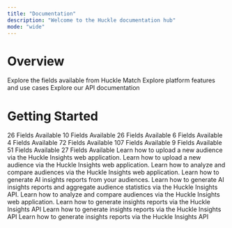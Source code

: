 ```yaml
---
title: "Documentation"
description: "Welcome to the Huckle documentation hub"
mode: "wide"
---
```


# Overview

<Columns cols={3}>
  <Card title="Data Dictionary" icon="book-atlas" href="/dicts/data-dictionary">
    Explore the fields available from Huckle Match
  </Card>
  <Card title="User Guides" icon="arrow-progress" href="/user-guides/user-guide-index">
    Explore platform features and use cases
  </Card>
  <Card title="API Reference" icon="webhook" href="/api-reference/introduction">
    Explore our API documentation
  </Card>
</Columns>


# Getting Started

<Steps>
  <Step title="Explore Our Data" titleSize="h2">
    <Columns cols={2}>
      <Card title="Individual / Address" icon="person" href="/dicts/primary-fields">
        26 Fields Available
      </Card>
      <Card title="Geographic" icon="globe" href="/dicts/geographic-fields">
        10 Fields Available
      </Card>
      <Card title="Household Demographics" icon="people-roof" href="/dicts/household-fields">
        26 Fields Available
      </Card>
      <Card title="Telephone" icon="phone" href="/dicts/telephone-fields">
        6 Fields Available
      </Card>
      <Card title="Real Estate" icon="house" href="/dicts/real-estate-fields">
        4 Fields Available
      </Card>
      <Card title="MarketShare Demographics" icon="basket-shopping" href="/dicts/market-share-fields">
        72 Fields Available
      </Card>
      <Card title="Consumer Passions Index" icon="magnifying-glass-dollar" href="/dicts/consumer-passions-fields">
        107 Fields Available
      </Card>
      <Card title="Connex Clusters" icon="chart-network" href="/dicts/connex-cluster-fields">
        9 Fields Available
      </Card>
      <Card title="Connex Targets" icon="bullseye-pointer" href="/dicts/connex-target-fields">
        51 Fields Available
      </Card>
      <Card title="Census Demographics" icon="people-group" href="/dicts/census-fields">
        27 Fields Available
      </Card>
    </Columns>
  </Step>
  <Step title="Import Your Audiences" titleSize="h2">
    <Card title="Upload a File" icon="upload" horizontal="false" href="/dicts/">
      Learn how to upload a new audience via the Huckle Insights web application.
    </Card>
    <Card title="Integrate Via API" icon="cloud" horizontal="false" href="/dicts/">
      Learn how to upload a new audience via the Huckle Insights web application.
    </Card>
  </Step>
  <Step title="Analyze Results" icon="magnifying-glass" titleSize="h2">
    <Card title="Huckle Reports" icon="globe-pointer" horizontal="false" href="/dicts/">
      Learn how to analyze and compare audiences via the Huckle Insights web application.
    </Card>
    <Card title="AI Insights" icon="globe-pointer" horizontal="false" href="/dicts/">
      Learn how to generate AI insights reports from your audiences.
    </Card>
    <Card title="API Guide" icon="webhook" horizontal="false" href="/dicts/">
      Learn how to generate AI insights reports and aggregate audience statistics via the Huckle Insights API.
    </Card>
  </Step>
  <Step title="Discover Use Cases" titleSize="h2">
    <Card title="Targeted Advertising" icon="globe-pointer" horizontal="false" href="/dicts/">
      Learn how to analyze and compare audiences via the Huckle Insights web application.
    </Card>
    <Card title="Marketing Persona Development" icon="webhook" horizontal="false" href="/dicts/">
      Learn how to generate insights reports via the Huckle Insights API
    </Card>
    <Card title="Audience Insights" icon="webhook" horizontal="false" href="/dicts/">
      Learn how to generate insights reports via the Huckle Insights API
    </Card>
    <Card title="AI / Machine Learning" icon="webhook" horizontal="false" href="/dicts/">
      Learn how to generate insights reports via the Huckle Insights API
    </Card>
  </Step>
  <Step title="New Step">
    
  </Step>
</Steps>